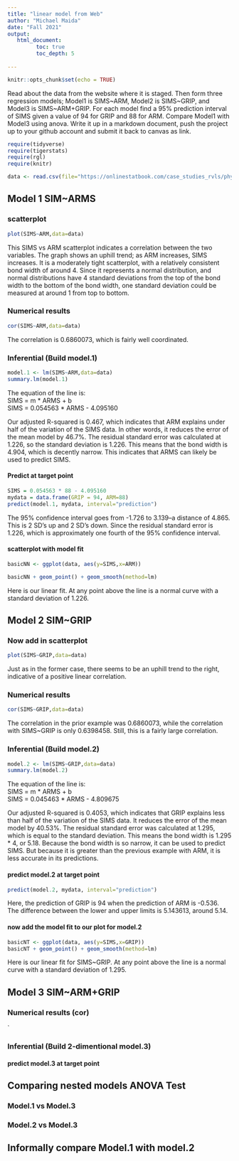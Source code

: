 ```yaml
---
title: "linear model from Web"
author: "Michael Maida"
date: "Fall 2021"
output:
   html_document:
         toc: true
         toc_depth: 5
        
---
```


```r
knitr::opts_chunk$set(echo = TRUE)
```

Read about the data from the website where it is staged.  Then form three regression models; Model1 is SIMS~ARM, Model2 is SIMS~GRIP, and Model3 is SIMS~ARM+GRIP. For each model find a 95% prediction interval of SIMS given a value of 94  for GRIP and 88 for ARM. Compare Model1 with Model3 using anova. Write it up in a markdown document, push the project up to your github account and submit it back to canvas as link. 

 


```r
require(tidyverse)
require(tigerstats)
require(rgl)
require(knitr)

```

```r
data <- read.csv(file="https://onlinestatbook.com/case_studies_rvls/physical_strength/data.txt",sep="",header=TRUE)  

```

## Model 1 SIM~ARMS

### scatterplot

```r
plot(SIMS~ARM,data=data)
```

This SIMS vs ARM scatterplot indicates a correlation between the two variables. The graph shows an uphill trend; as ARM increases, SIMS increases. It is a moderately tight scatterplot, with a relatively consistent bond width of around 4. Since it represents a normal distribution, and normal distributions have 4 standard deviations from the top of the bond width to the bottom of the bond width, one standard deviation could be measured at around 1 from top to bottom. 

### Numerical results

```r
cor(SIMS~ARM,data=data)
```
The correlation is 0.6860073, which is fairly well coordinated.

### Inferential  (Build model.1)

```r
model.1 <- lm(SIMS~ARM,data=data)
summary.lm(model.1)
```

The equation of the line is:   
SIMS = m * ARMS + b   
SIMS = 0.054563 * ARMS - 4.095160   

Our adjusted R-squared is 0.467, which indicates that ARM explains under half of the variation of the SIMS data. In other words, it reduces the error of the mean model by 46.7%. The residual standard error was calculated at 1.226, so the standard deviation is 1.226. This means that the bond width is 4.904, which is decently narrow. This indicates that ARMS can likely be used to predict SIMS.

#### Predict at target point

```r
SIMS = 0.054563 * 88 - 4.095160  
mydata = data.frame(GRIP = 94, ARM=88)
predict(model.1, mydata, interval="prediction")
```

The 95% confidence interval goes from -1.726 to 3.139--a distance of 4.865. This is 2 SD's up and 2 SD's down. Since the residual standard error is 1.226, which is approximately one fourth of the 95% confidence interval. 

#### scatterplot with model fit

```r
basicNN <- ggplot(data, aes(y=SIMS,x=ARM))
```

```r
basicNN + geom_point() + geom_smooth(method=lm)
``` 

Here is our linear fit. At any point above the line is a normal curve with a standard deviation of 1.226.

## Model 2 SIM~GRIP

### Now add in scatterplot

```r
plot(SIMS~GRIP,data=data)
```

Just as in the former case, there seems to be an uphill trend to the right, indicative of a positive linear correlation. 

### Numerical results 

```r
cor(SIMS~GRIP,data=data)
```

The correlation in the prior example was 0.6860073, while the correlation with SIMS~GRIP is only 0.6398458. Still, this is a fairly large correlation.

### Inferential  (Build model.2)

```r
model.2 <- lm(SIMS~GRIP,data=data)
summary.lm(model.2)
```

The equation of the line is:   
SIMS = m * ARMS + b   
SIMS = 0.045463 * ARMS - 4.809675

Our adjusted R-squared is 0.4053, which indicates that GRIP explains less than half of the variation of the SIMS data. It reduces the error of the mean model by 40.53%. The residual standard error was calculated at 1.295, which is equal to the standard deviation. This means the bond width is 1.295 * 4, or 5.18. Because the bond width is so narrow, it can be used to predict SIMS. But because it is greater than the previous example with ARM, it is less accurate in its predictions.

#### predict model.2 at target point

```r
predict(model.2, mydata, interval="prediction")
```

Here, the prediction of GRIP is 94 when the prediction of ARM is -0.536. The difference between the lower and upper limits is 5.143613, around 5.14.

#### now add the model fit to our plot for model.2
  
```r
basicNT <- ggplot(data, aes(y=SIMS,x=GRIP))
basicNT + geom_point() + geom_smooth(method=lm)
``` 

Here is our linear fit for SIMS~GRIP. At any point above the line is a normal curve with a standard deviation of 1.295. 

## Model 3 SIM~ARM+GRIP

### Numerical results (cor)

`
  
### Inferential  (Build 2-dimentional model.3)

#### predict model.3 at target point
  

## Comparing nested models ANOVA Test

### Model.1 vs Model.3
### Model.2 vs Model.3

## Informally compare Model.1 with model.2

